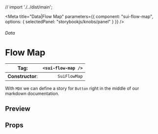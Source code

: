 
// import './../dist/main';

<Meta
	title="Data|Flow Map"
	parameters={{
		component: "sui-flow-map",
		options: { selectedPanel: "storybookjs/knobs/panel" }
	}}
/>

###### Data

# Flow Map

| **Tag**:         | `<sui-flow-map />` |
| ---------------- | -----------------: |
| **Constructor**: |       `SuiFlowMap` |

With `MDX` we can define a story for `Button` right in the middle of our
markdown documentation.

## Preview

## Props
